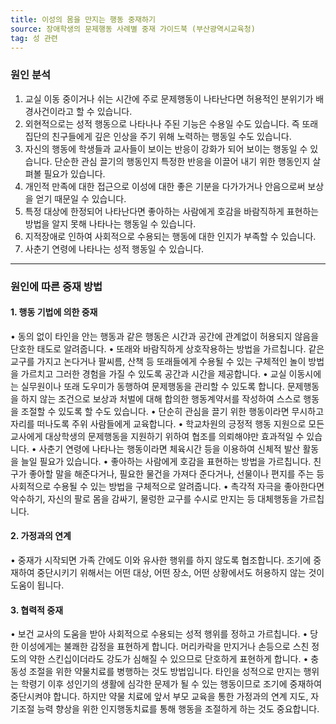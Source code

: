 ```yaml
---
title: 이성의 몸을 만지는 행동 중재하기
source: 장애학생의 문제행동 사례별 중재 가이드북 (부산광역시교육청)
tag: 성 관련
---
```


### 원인 분석

1. 교실 이동 중이거나 쉬는 시간에 주로 문제행동이 나타난다면 허용적인 분위기가 배경사건이라고 할 수 있습니다.
2. 외현적으로는 성적 행동으로 나타나나 주된 기능은 수용일 수도 있습니다. 즉 또래 집단의 친구들에게 깊은 인상을 주기 위해 노력하는 행동일 수도 있습니다.
3. 자신의 행동에 학생들과 교사들이 보이는 반응이 강화가 되어 보이는 행동일 수 있습니다. 단순한 관심 끌기의 행동인지 특정한 반응을 이끌어 내기 위한 행동인지 살펴볼 필요가 있습니다.
4. 개인적 만족에 대한 접근으로 이성에 대한 좋은 기분을 다가가거나 안음으로써 보상을 얻기 때문일 수 있습니다.
5. 특정 대상에 한정되어 나타난다면 좋아하는 사람에게 호감을 바람직하게 표현하는 방법을 알지 못해 나타나는 행동일 수 있습니다.
6. 지적장애로 인하여 사회적으로 수용되는 행동에 대한 인지가 부족할 수 있습니다.
7. 사춘기 연령에 나타나는 성적 행동일 수 있습니다.

---

### 원인에 따른 중재 방법

#### 1. 행동 기법에 의한 중재

• 동의 없이 타인을 안는 행동과 같은 행동은 시간과 공간에 관계없이 허용되지 않음을 단호한 태도로 알려줍니다.
• 또래와 바람직하게 상호작용하는 방법을 가르칩니다. 같은 교구를 가지고 논다거나 팔씨름, 산책 등 또래들에게 수용될 수 있는 구체적인 놀이 방법을 가르치고 그러한 경험을 가질 수 있도록 공간과 시간을 제공합니다.
• 교실 이동시에는 실무원이나 또래 도우미가 동행하여 문제행동을 관리할 수 있도록 합니다. 문제행동을 하지 않는 조건으로 보상과 처벌에 대해 합의한 행동계약서를 작성하여 스스로 행동을 조절할 수 있도록 할 수도 있습니다.
• 단순히 관심을 끌기 위한 행동이라면 무시하고 자리를 떠나도록 주위 사람들에게 교육합니다.
• 학교차원의 긍정적 행동 지원으로 모든 교사에게 대상학생의 문제행동을 지원하기 위하여 협조를 의뢰해야만 효과적일 수 있습니다.
• 사춘기 연령에 나타나는 행동이라면 체육시간 등을 이용하여 신체적 발산 활동을 늘일 필요가 있습니다.
• 좋아하는 사람에게 호감을 표현하는 방법을 가르칩니다. 친구가 좋아할 말을 해준다거나, 필요한 물건을 가져다 준다거나, 선물이나 편지를 주는 등 사회적으로 수용될 수 있는 방법을 구체적으로 알려줍니다.
• 촉각적 자극을 좋아한다면 악수하기, 자신의 팔로 몸을 감싸기, 물렁한 교구를 수시로 만지는 등 대체행동을 가르칩니다.

#### 2. 가정과의 연계

• 중재가 시작되면 가족 간에도 이와 유사한 행위를 하지 않도록 협조합니다. 조기에 중재하여 중단시키기 위해서는 어떤 대상, 어떤 장소, 어떤 상황에서도 허용하지 않는 것이 도움이 됩니다.

#### 3. 협력적 중재

• 보건 교사의 도움을 받아 사회적으로 수용되는 성적 행위를 정하고 가르칩니다.
• 당한 이성에게는 불쾌한 감정을 표현하게 합니다. 머리카락을 만지거나 손등으로 스친 정도의 약한 스킨십이더라도 강도가 심해질 수 있으므로 단호하게 표현하게 합니다.
• 충동성 조절을 위한 약물치료를 병행하는 것도 방법입니다. 타인을 성적으로 만지는 행위는 학령기 이후 성인기의 생활에 심각한 문제가 될 수 있는 행동이므로 조기에 중재하여 중단시켜야 합니다. 하지만 약물 치료에 앞서 부모 교육을 통한 가정과의 연계 지도, 자기조절 능력 향상을 위한 인지행동치료를 통해 행동을 조절하게 하는 것도 중요합니다.
